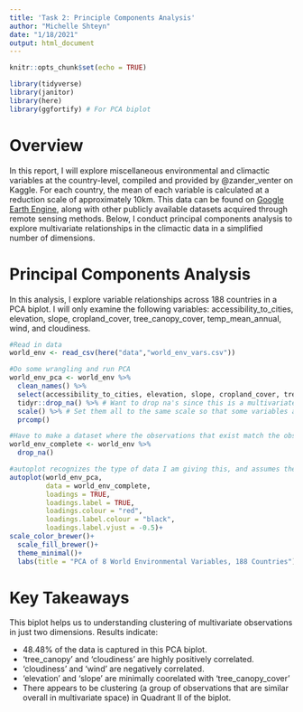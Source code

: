 ```yaml
---
title: 'Task 2: Principle Components Analysis'
author: "Michelle Shteyn"
date: "1/18/2021"
output: html_document
---
```


```r
knitr::opts_chunk$set(echo = TRUE)

library(tidyverse)
library(janitor)
library(here)
library(ggfortify) # For PCA biplot
```

# Overview

In this report, I will explore miscellaneous environmental and climactic variables at the country-level, compiled and provided by @zander_venter on Kaggle. For each country, the mean of each variable is calculated at a reduction scale of approximately 10km. This data can be found on [Google Earth Engine](https://earthengine.google.com/), along with other publicly available datasets acquired through remote sensing methods. Below, I conduct principal components analysis to explore multivariate relationships in the climactic data in a simplified number of dimensions.


# Principal Components Analysis

In this analysis, I explore variable relationships across 188 countries in a PCA biplot. I will only examine the following variables: accessibility_to_cities, elevation, slope, cropland_cover, tree_canopy_cover, temp_mean_annual, wind, and cloudiness.

```r

#Read in data
world_env <- read_csv(here("data","world_env_vars.csv"))

#Do some wrangling and run PCA
world_env_pca <- world_env %>% 
  clean_names() %>% 
  select(accessibility_to_cities, elevation, slope, cropland_cover, tree_canopy_cover, temp_mean_annual, wind, cloudiness) %>%   
  tidyr::drop_na() %>% # Want to drop na's since this is a multivariate analysis
  scale() %>% # Set them all to the same scale so that some variables are not weighted more than others
  prcomp()

#Have to make a dataset where the observations that exist match the obs that were used to create the PCA biplot, but still contain the other variables. Those are good to have because we can use other variables to update the aesthetics of the autoplot.
world_env_complete <- world_env %>% 
  drop_na()

#autoplot recognizes the type of data I am giving this, and assumes the type of output I want to create
autoplot(world_env_pca,
         data = world_env_complete,
         loadings = TRUE,
         loadings.label = TRUE,
         loadings.colour = "red",
         loadings.label.colour = "black",
         loadings.label.vjust = -0.5)+
scale_color_brewer()+
  scale_fill_brewer()+
  theme_minimal()+
  labs(title = "PCA of 8 World Environmental Variables, 188 Countries")
```

# Key Takeaways

This biplot helps us to understanding clustering of multivariate observations in just two dimensions. Results indicate:

- 48.48% of the data is captured in this PCA biplot.
- 'tree_canopy' and 'cloudiness' are highly positively correlated. 
- 'cloudiness' and 'wind' are negatively correlated.
- 'elevation' and 'slope' are minimally coorelated with 'tree_canopy_cover'
- There appears to be clustering (a group of observations that are similar overall in multivariate space) in Quadrant II of the biplot.











